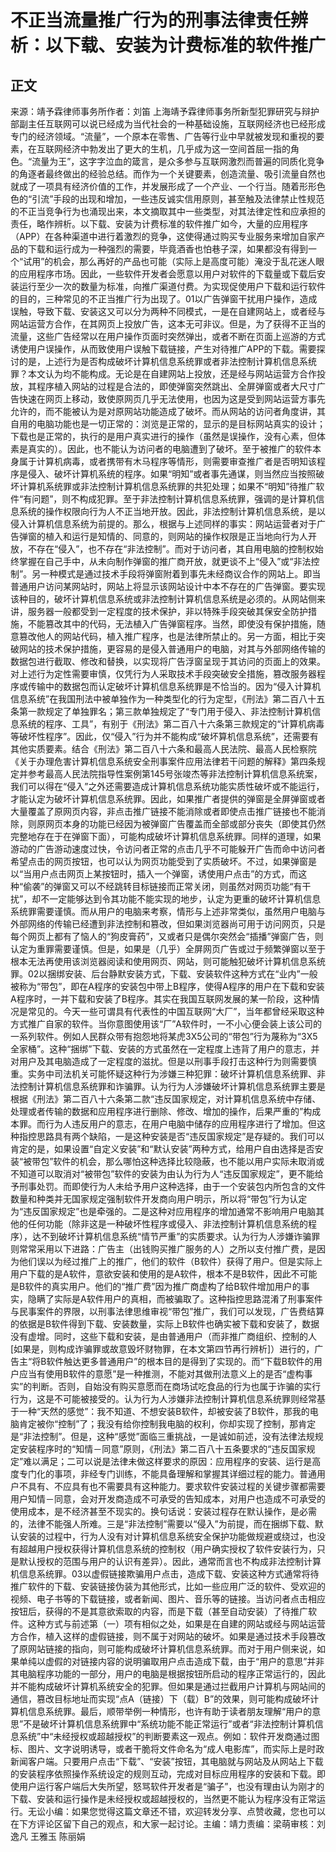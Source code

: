 # 不正当流量推广行为的刑事法律责任辨析：以下载、安装为计费标准的软件推广
## 正文
来源：靖予霖律师事务所作者：刘笛 上海靖予霖律师事务所新型犯罪研究与辩护部副主任互联网可以说已经成为当代社会的一种基础设施，互联网经济也已经形成专门的经济领域。“流量”，一个原本在零售、广告等行业中早就被发现和重视的要素，在互联网经济中勃发出了更大的生机，几乎成为这一空间首屈一指的角色。“流量为王”，这字字泣血的箴言，是众多参与互联网激烈而普遍的同质化竞争的角逐者最终做出的经验总结。而作为一个关键要素，创造流量、吸引流量自然也就成了一项具有经济价值的工作，并发展形成了一个产业、一个行当。随着形形色色的“引流”手段的出现和增加，一些违反诚实信用原则，甚至触及法律禁止性规范的不正当竞争行为也涌现出来，本文摘取其中一些类型，对其法律定性和应承担的责任，略作辨析。以下载、安装为计费标准的软件推广如今，大量的应用程序（APP）在各种渠道中进行着激烈的竞争，这使得通过购买专业服务来增加自家产品的下载和运行成为一种强烈的需要，毕竟酒香也怕巷子深，如果都没有得到一个“试用”的机会，那么再好的产品也可能（实际上是高度可能）淹没于乱花迷人眼的应用程序市场。因此，一些软件开发者会愿意以用户对软件的下载量或下载后安装运行至少一次的数量为标准，向推广渠道付费。为实现促使用户下载和运行软件的目的，三种常见的不正当推广行为出现了。01以广告弹窗干扰用户操作，造成误触，导致下载、安装这又可以分为两种不同模式，一是在自建网站上，或者经与网站运营方合作，在其网页上投放广告，这本无可非议。但是，为了获得不正当的流量，这些广告经常以在用户操作页面时突然弹出，或者不断在页面上巡游的方式诱使用户误操作，从而致使用户误触下载链接，产生对待推广APP的下载。需要探讨的是，上述行为是否构成破坏计算机信息系统罪或者非法控制计算机信息系统罪？本文认为均不能构成。无论是在自建网站上投放，还是经与网站运营方合作投放，其程序植入网站的过程是合法的，即使弹窗突然跳出、全屏弹窗或者大尺寸广告快速在网页上移动，致使原网页几乎无法使用，也因为这是受到网站运营方事先允许的，而不能被认为是对原网站功能造成了破坏。而从网站的访问者角度讲，其自用的电脑功能也是一切正常的：浏览是正常的，显示的是目标网站真实的设计；下载也是正常的，执行的是用户真实进行的操作（虽然是误操作，没有心素，但体素是真实的）。因此，也不能认为访问者的电脑遭到了破坏。至于被推广的软件本身属于计算机病毒，或者携带有木马程序等情形，则需要审查推广者是否明知该程序是侵入、破坏计算机系统的程序。如果“明知”或者事先通谋，则当然应当按照破坏计算机系统罪或非法控制计算机信息系统罪的共犯处理；如果不“明知”待推广软件“有问题”，则不构成犯罪。至于非法控制计算机信息系统罪，强调的是计算机信息系统的操作权限向行为人不正当地开放。因此，非法控制计算机信息系统，是以侵入计算机信息系统为前提的。那么，根据与上述同样的事实：网站运营者对于广告弹窗的植入和运行是知情的、同意的，则网站的操作权限是正当地向行为人开放，不存在“侵入”，也不存在“非法控制”。而对于访问者，其自用电脑的控制权始终掌握在自己手中，从未向制作弹窗的推广商开放，就更谈不上“侵入”或“非法控制”。另一种模式是通过技术手段将弹窗附着到事先未经商议合作的网站上。即当普通用户访问某网站时，网站上将显示该网站设计中本不存在的广告弹窗。要实现该种目的，破坏计算机信息系统或非法控制计算机信息系统是必须的。从网站侧来讲，服务器一般都受到一定程度的技术保护，非以特殊手段突破其保安全防护措施，不能篡改其中的代码，无法植入广告弹窗程序。当然，即使没有保护措施，随意篡改他人的网站代码，植入推广程序，也是法律所禁止的。另一方面，相比于突破网站的技术保护措施，更容易的是侵入普通用户的电脑，对其与外部网络传输的数据包进行截取、修改和替换，以实现将广告浮窗呈现于其访问的页面上的效果。对上述行为定性需要审慎，仅凭行为人采取技术手段突破安全措施，篡改服务器程序或传输中的数据包而认定破坏计算机信息系统罪是不恰当的。因为“侵入计算机信息系统”在我国刑法中被单独作为一种类型化的行为定型，《刑法》第二百八十五条第一款规定了单独罪名；第三款单独规定了“专门用于侵入、非法控制计算机信息系统的程序、工具”，有别于《刑法》第二百八十六条第三款规定的“计算机病毒等破坏性程序”。因此，仅“侵入”行为并不能构成“破坏算机信息系统”，还需要有其他实质要素。结合《刑法》第二百八十六条和最高人民法院、最高人民检察院《关于办理危害计算机信息系统安全刑事案件应用法律若干问题的解释》第四条规定并参考最高人民法院指导性案例第145号张竣杰等非法控制计算机信息系统案，我们可以得在“侵入”之外还需要造成计算机信息系统功能实质性破坏或不能运行，才能认定为破坏计算机信息系统罪。因此，如果推广者提供的弹窗是全屏弹窗或者大量覆盖了原网页内容，非点击推广链接不能消除或者即使点击推广链接也不能消除，则原网页本身的功能已经因为被弹窗广告覆盖而全部或部分丧失（即使其仍然完整地存在于在弹窗下面），可能构成破坏计算机信息系统罪。同样的道理，如果游动的广告游动速度过快，令访问者正常的点击几乎不可能躲开广告而命中访问者希望点击的网页按钮，也可以认为网页功能受到了实质破坏。不过，如果弹窗是以“当用户点击网页上某按钮时，插入一个弹窗，诱使用户点击”的方式，而这种“偷袭”的弹窗又可以不经跳转目标链接而正常关闭，则虽然对网页功能“有干扰”，却不一定能够达到令其功能不能实现的地步，认定为更重的破坏计算机信息系统罪需要谨慎。而从用户的电脑来考察，情形与上述非常类似，虽然用户电脑与外部网络的传输已经遭到非法控制和篡改，但如果浏览器尚可用于访问网页，只是每个网页上都有了恼人的“狗皮膏药”，又或者只是偶尔突然会“插播”弹窗广告，则认定为重罪需要谨慎。但是，如果是（几乎）全屏网页广告或过于频繁弹窗以至于根本无法再使用该浏览器阅读和使用网页、网站，则可能触犯破坏计算机信息系统罪。02以捆绑安装、后台静默安装方式，下载、安装软件这种方式在“业内”一般被称为“带包”，即在A程序的安装包中带上B程序，使得A程序的用户在下载和安装A程序时，一并下载和安装了B程序。其实在我国互联网发展的某一阶段，这种情况是常见的。今天一些可谓具有代表性的中国互联网“大厂”，当年都曾经采取这种方式推广自家的软件。当你意图使用该“厂”A软件时，一不小心便会装上该公司的一系列软件。例如人民群众带有抱怨地将某虎3X5公司的“带包”行为蔑称为“3X5全家桶”。这种“捆绑”下载、安装的方式虽然在一定程度上违背了用户的意志，并对用户及其电脑造成了一定程度的滋扰。但是以刑事手段打击这种行为则需要慎重。实务中司法机关可能怀疑这种行为涉嫌三种犯罪：破坏计算机信息系统罪、非法控制计算机信息系统罪和诈骗罪。认为行为人涉嫌破坏计算机信息系统罪主要是根据《刑法》第二百八十六条第二款“违反国家规定，对计算机信息系统中存储、处理或者传输的数据和应用程序进行删除、修改、增加的操作，后果严重的”构成本罪。而行为人违反用户的意志，在用户电脑中储存的应用程序进行了增加。但这种指控思路具有两个缺陷，一是这种安装是否“违反国家规定”是存疑的。我们可以肯定的是，如果设置“自定义安装”和“默认安装”两种方式，给用户自由选择是否安装“被带包”软件的机会，那么哪怕这种选择比较隐蔽，也不能以用户实际未取消或不知道可以取消对“被带包”软件的安装为由认为行为人“违反国家规定”，更不能给予刑事处罚。而即使行为人未给予用户这种选择，由于一个安装包内所包含的文件数量和种类并无国家规定强制软件开发商向用户明示，所以将“带包”行为认定为“违反国家规定”也是牵强的。二是这种对应用程序的增加通常不影响用户电脑其他的任何功能（除非这是一种破坏性程序或侵入、非法控制计算机信息系统的程序），达不到破坏计算机信息系统“情节严重”的实质要求。认为行为人涉嫌诈骗罪则常常采用以下进路：广告主（出钱购买推广服务的人）之所以支付推广费，是因为他们误以为经过推广上的推广，他们的软件（B软件）获得了用户。但是实际上用户下载的是A软件，意欲安装和使用的是A软件，根本不是B软件，因此不可能是B软件的真实用户。他们的“推广费”因为推广商虚构了给B软件增加用户的事实，隐瞒了实际是A软件用户的真相，而被骗取了。这种指控思路混淆了刑事案件与民事案件的界限，以刑事法律思维审视“带包”推广，我们可以发现，广告费结算的依据是B软件得到下载、安装数量，实际上B软件也确实被下载和安装了，数据没有虚增。同时，这些下载和安装，是由普通用户（而非推广商组织、控制的人[如果是，则构成诈骗罪或故意毁坏财物罪，在本文第四节再行辨析]）进行的，广告主“将B软件触达更多普通用户”的根本目的是得到了实现的。而“下载B软件的用户应当有使用B软件的意愿”是一种推测，不能对其做刑法意义上的是否“虚构事实”的判断。否则，自始没有购买意愿而在商场试吃食品的行为也属于诈骗的实行行为，这是不可能被接受的。认为行为人涉嫌非法控制计算机信息系统罪则经常基于一种“天然的感觉”：我不知道、不想安装B软件，却被安装了B软件，那我的电脑肯定被你“控制”了；我没有给你控制我电脑的权利，你却实现了控制，那肯定是“非法控制”。但是，这种“感觉”面临三重挑战，一是诚如前述，没有法律法规规定安装程序时的“知情－同意”原则，《刑法》第二百八十五条要求的“违反国家规定”难以满足；二可以说是法律未做这样要求的原因：应用程序的安装、运行是高度专门化的事项，非经专门训练，不能具备理解和掌握其详细过程的能力。普通用户不具有、不应具有也不需要具有这种能力。要求软件安装过程的关键步骤都需要用户知情－同意，会对开发商造成不可承受的告知成本，对用户也造成不可承受的使用成本，是不经济甚至不现实的。换句话说：安装过程存在默认操作，是必需的，法律不能强人所难。三是“非法控制”需要以“侵入”为前提，而在捆绑下载、默认安装的过程中，行为人没有对计算机信息系统安全保护功能做规避或绕过，也没有超越用户授权获得计算机信息系统的控制权（用户确实授权了软件安装行为，只是默认授权的范围与用户的认识有差异）。因此，通常而言也不构成非法控制计算机信息系统罪。03以虚假链接欺骗用户点击，造成下载、安装这种方式通常将待推广软件的下载、安装链接伪装为其他形式，比如一些应用广泛的软件、受欢迎的视频、电子书等的下载链接，或者新闻、图片、音乐等的链接。当访问者点击相应按钮后，获得的不是其意欲索取的内容，而是下载（甚至自动安装）了待推广软件。这种方式与前述第（一）项有相似之处，如果是在自建的网站或经与网站运营方合作，植入这样的虚假链接，则不属于对网站的破坏。如果是通过技术手段篡改了原网站链接的指向，则可能构成破坏计算机信息系统罪。而对于用户侧来说，如果单纯以虚假的对链接内容的说明骗取用户点击造成下载，由于“用户的意思”并非其电脑程序功能的一部分，用户的电脑是根据按钮所启动的程序正常运行的，因此并不能构成破坏计算机系统安全的犯罪。但如果是通过拦截用户计算机与网站间的通信，篡改目标地址而实现“点A（链接）下（载）B”的效果，则可能构成破坏计算机信息系统罪。最后，顺带举例一种情形，也许有助于读者朋友理解“用户的意思”不是破坏计算机信息系统罪中“系统功能不能正常运行”或者“非法控制计算机信息系统”中“未经授权或超越授权”的判断要素这一观点。例如：软件开发商通过图标、图片、文字说明诱导，或者干脆将文件命名为“成人电影库”，而实际上是时政新闻客户端。只要用户点击“下载”、“安装”按钮，其电脑就与网站及从网站上下载的安装程序依照操作系统设定的规则互动，完成对目标应用程序的安装和下载。即使用户运行客户端后大失所望，怒骂软件开发者是“骗子”，也没有理由认为刚才的下载、安装和运行操作是未经授权或超越授权的，当然更不能认为程序没有正常运行。无讼小编：如果您觉得这篇文章还不错，欢迎转发分享、点赞收藏，您也可以在下方评论区留下自己的观点，和大家一起讨论。主编：靖力责编：梁萌审核：刘逸凡 王雅玉 陈丽娟